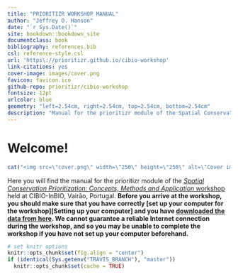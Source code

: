 ```yaml
---
title: "PRIORITIZR WORKSHOP MANUAL"
author: "Jeffrey O. Hanson"
date: "`r Sys.Date()`"
site: bookdown::bookdown_site
documentclass: book
bibliography: references.bib
csl: reference-style.csl
url: 'https\://prioritizr.github.io/cibio-workshop'
link-citations: yes
cover-image: images/cover.png
favicon: favicon.ico
github-repo: prioritizr/cibio-workshop
fontsize: 12pt
urlcolor: blue
geometry: "left=2.54cm, right=2.54cm, top=2.54cm, bottom=2.54cm"
description: "Manual for the prioritizr module of the Spatial Conservation Prioritization: Concepts, Methods and Application workshop held at CIBIO-InBIO, Vairão, Portugal."
---
```


# Welcome!

```r
cat("<img src=\"cover.png\" width=\"250\" height=\"250\" alt=\"Cover image\" align=\"right\" style=\"margin: 0 1em 0 1em\" />\n")
```

Here you will find the manual for the prioritizr module of the [_Spatial Conservation Prioritization: Concepts, Methods and Application_ workshop](https://cibio.up.pt/workshops--courses/details/advanced-course-spatial-conservation-prioritization-) held at CIBIO-InBIO, Vairão, Portugal. **Before you arrive at the workshop, you should make sure that you have correctly [set up your computer for the workshop][Setting up your computer] and you have [downloaded the data from here](https://github.com/prioritizr/cibio-workshop/raw/master/data.zip). We cannot guarantee a reliable Internet connection during the workshop, and so you may be unable to complete the workshop if you have not set up your computer beforehand.**

```r
# set knitr options
knitr::opts_chunk$set(fig.align = "center")
if (identical(Sys.getenv("TRAVIS_BRANCH"), "master"))
  knitr::opts_chunk$set(cache = TRUE)
```
